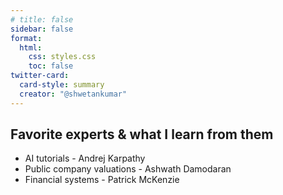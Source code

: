 ```yaml
---
# title: false
sidebar: false
format:
  html:
    css: styles.css
    toc: false
twitter-card:
  card-style: summary
  creator: "@shwetankumar"
---
```


## Favorite experts & what I learn from them

* AI tutorials - Andrej Karpathy
* Public company valuations - Ashwath Damodaran
* Financial systems - Patrick McKenzie